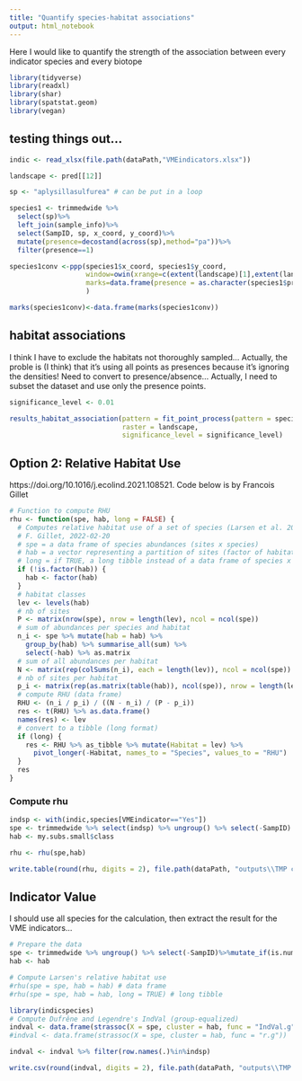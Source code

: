 ```yaml
---
title: "Quantify species-habitat associations"
output: html_notebook
---
```


Here I would like to quantify the strength of the association between every indicator species and every biotope
```r
library(tidyverse)
library(readxl)
library(shar)
library(spatstat.geom)
library(vegan)
```

## testing things out...
```r
indic <- read_xlsx(file.path(dataPath,"VMEindicators.xlsx"))

landscape <- pred[[12]]

sp <- "aplysillasulfurea" # can be put in a loop

species1 <- trimmedwide %>%
  select(sp)%>%
  left_join(sample_info)%>%
  select(SampID, sp, x_coord, y_coord)%>%
  mutate(presence=decostand(across(sp),method="pa"))%>%
  filter(presence==1)

species1conv <-ppp(species1$x_coord, species1$y_coord, 
                   window=owin(xrange=c(extent(landscape)[1],extent(landscape)[2]), yrange=c(extent(landscape)[3],extent(landscape)[4])),
                   marks=data.frame(presence = as.character(species1$presence))
                   )

marks(species1conv)<-data.frame(marks(species1conv))

```

## habitat associations
I think I have to exclude the habitats not thoroughly sampled... Actually, the proble is (I think) that it's using all points as presences because it's ignoring the densities! Need to convert to presence/absence... Actually, I need to subset the dataset and use only the presence points.
```r

significance_level <- 0.01

results_habitat_association(pattern = fit_point_process(pattern = species1conv, process = "cluster", n_random = 99),
                            raster = landscape,
                            significance_level = significance_level)

```

## Option 2: Relative Habitat Use
https://doi.org/10.1016/j.ecolind.2021.108521. Code below is by Francois Gillet
```r

# Function to compute RHU
rhu <- function(spe, hab, long = FALSE) {
  # Computes relative habitat use of a set of species (Larsen et al. 2011)
  # F. Gillet, 2022-02-20
  # spe = a data frame of species abundances (sites x species)
  # hab = a vector representing a partition of sites (factor of habitat classes)
  # long = if TRUE, a long tibble instead of a data frame of species x habitat
  if (!is.factor(hab)) {
    hab <- factor(hab)
  }
  # habitat classes
  lev <- levels(hab)
  # nb of sites
  P <- matrix(nrow(spe), nrow = length(lev), ncol = ncol(spe))
  # sum of abundances per species and habitat
  n_i <- spe %>% mutate(hab = hab) %>% 
    group_by(hab) %>% summarise_all(sum) %>% 
    select(-hab) %>% as.matrix
  # sum of all abundances per habitat
  N <- matrix(rep(colSums(n_i), each = length(lev)), ncol = ncol(spe))
  # nb of sites per habitat
  p_i <- matrix(rep(as.matrix(table(hab)), ncol(spe)), nrow = length(lev))
  # compute RHU (data frame)
  RHU <- (n_i / p_i) / ((N - n_i) / (P - p_i))
  res <- t(RHU) %>% as.data.frame()
  names(res) <- lev
  # convert to a tibble (long format)
  if (long) {
    res <- RHU %>% as_tibble %>% mutate(Habitat = lev) %>%
      pivot_longer(-Habitat, names_to = "Species", values_to = "RHU")
  }
  res
}

```

### Compute rhu
```r
indsp <- with(indic,species[VMEindicator=="Yes"])
spe <- trimmedwide %>% select(indsp) %>% ungroup() %>% select(-SampID) 
hab <- my.subs.small$class

rhu <- rhu(spe,hab)

write.table(round(rhu, digits = 2), file.path(dataPath, "outputs\\TMP class 0122\\relative_habitat_use.csv"), row.names = TRUE, sep = "|", dec = ",")

```

## Indicator Value
I should use all species for the calculation, then extract the result for the VME indicators...
```r
# Prepare the data
spe <- trimmedwide %>% ungroup() %>% select(-SampID)%>%mutate_if(is.numeric, ~replace(., is.na(.), 0))
hab <- hab

# Compute Larsen's relative habitat use
#rhu(spe = spe, hab = hab) # data frame
#rhu(spe = spe, hab = hab, long = TRUE) # long tibble

library(indicspecies)
# Compute Dufrêne and Legendre's IndVal (group-equalized)
indval <- data.frame(strassoc(X = spe, cluster = hab, func = "IndVal.g")) # Compute point-biserial correlation (group-equalized), ranges 0-1
#indval <- data.frame(strassoc(X = spe, cluster = hab, func = "r.g"))

indval <- indval %>% filter(row.names(.)%in%indsp)

write.csv(round(indval, digits = 2), file.path(dataPath, "outputs\\TMP class 0122\\indicator_value.csv"), row.names = TRUE)
```

